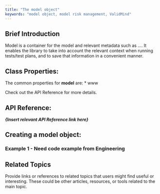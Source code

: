 ```yaml
---
title: "The model object"
keywords: "model object, model risk management, ValidMind"
---
```


## Brief Introduction

Model is a container for the model and relevant metadata such as .... It enables the library to take into account the relevant context when running tests/test plans, and to save that information in a convenient manner. 

## Class Properties: 

The common properties for **model** are: 
* www

Check out the API Reference for more details. 

## API Reference: 

***{Insert relevant API Reference link here}*** 

## Creating a model object: 

### Example 1 - Need code example from Engineering 

## Related Topics

Provide links or references to related topics that users might find useful or interesting. These could be other articles, resources, or tools related to the main topic.
